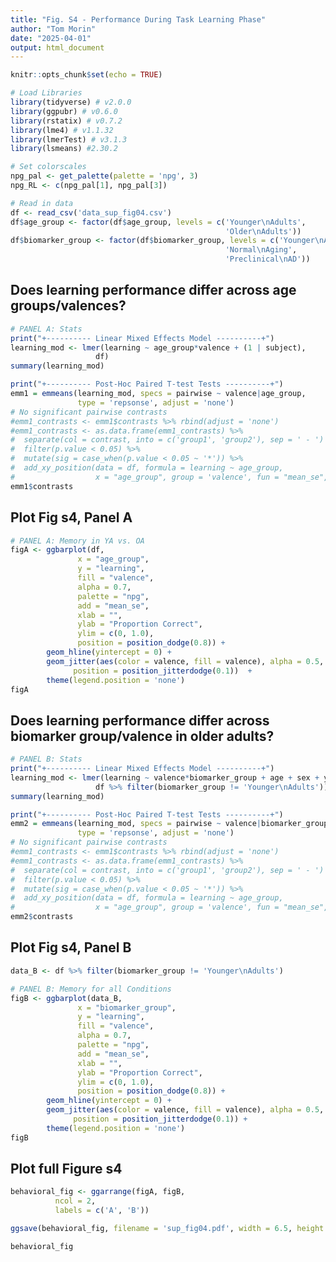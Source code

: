 ```yaml
---
title: "Fig. S4 - Performance During Task Learning Phase"
author: "Tom Morin"
date: "2025-04-01"
output: html_document
---
```


```r
knitr::opts_chunk$set(echo = TRUE)
```

```r
# Load Libraries
library(tidyverse) # v2.0.0
library(ggpubr) # v0.6.0
library(rstatix) # v0.7.2
library(lme4) # v1.1.32
library(lmerTest) # v3.1.3
library(lsmeans) #2.30.2

# Set colorscales
npg_pal <- get_palette(palette = 'npg', 3)
npg_RL <- c(npg_pal[1], npg_pal[3])

# Read in data
df <- read_csv('data_sup_fig04.csv')
df$age_group <- factor(df$age_group, levels = c('Younger\nAdults',
                                                'Older\nAdults'))
df$biomarker_group <- factor(df$biomarker_group, levels = c('Younger\nAdults',
                                                'Normal\nAging',
                                                'Preclinical\nAD'))
```

## Does learning performance differ across age groups/valences?
```r
# PANEL A: Stats
print("+---------- Linear Mixed Effects Model ----------+")
learning_mod <- lmer(learning ~ age_group*valence + (1 | subject), 
                   df)
summary(learning_mod)

print("+---------- Post-Hoc Paired T-test Tests ----------+")
emm1 = emmeans(learning_mod, specs = pairwise ~ valence|age_group,
               type = 'repsonse', adjust = 'none')
# No significant pairwise contrasts
#emm1_contrasts <- emm1$contrasts %>% rbind(adjust = 'none')
#emm1_contrasts <- as.data.frame(emm1_contrasts) %>% 
#  separate(col = contrast, into = c('group1', 'group2'), sep = ' - ') %>%
#  filter(p.value < 0.05) %>%
#  mutate(sig = case_when(p.value < 0.05 ~ '*')) %>%
#  add_xy_position(data = df, formula = learning ~ age_group,
#                  x = "age_group", group = 'valence', fun = "mean_se", dodge = 0.8)
emm1$contrasts
```

## Plot Fig s4, Panel A
```r
# PANEL A: Memory in YA vs. OA
figA <- ggbarplot(df, 
               x = "age_group", 
               y = "learning", 
               fill = "valence",
               alpha = 0.7,
               palette = "npg", 
               add = "mean_se", 
               xlab = "",
               ylab = "Proportion Correct",
               ylim = c(0, 1.0),
               position = position_dodge(0.8)) +
        geom_hline(yintercept = 0) +
        geom_jitter(aes(color = valence, fill = valence), alpha = 0.5,
              position = position_jitterdodge(0.1))  +
        theme(legend.position = 'none')
figA
```
## Does learning performance differ across biomarker group/valence in older adults?
```r
# PANEL B: Stats
print("+---------- Linear Mixed Effects Model ----------+")
learning_mod <- lmer(learning ~ valence*biomarker_group + age + sex + yrs_edu + (1 | subject), 
                   df %>% filter(biomarker_group != 'Younger\nAdults'))
summary(learning_mod)

print("+---------- Post-Hoc Paired T-test Tests ----------+")
emm2 = emmeans(learning_mod, specs = pairwise ~ valence|biomarker_group,
               type = 'repsonse', adjust = 'none')
# No significant pairwise contrasts
#emm1_contrasts <- emm1$contrasts %>% rbind(adjust = 'none')
#emm1_contrasts <- as.data.frame(emm1_contrasts) %>% 
#  separate(col = contrast, into = c('group1', 'group2'), sep = ' - ') %>%
#  filter(p.value < 0.05) %>%
#  mutate(sig = case_when(p.value < 0.05 ~ '*')) %>%
#  add_xy_position(data = df, formula = learning ~ age_group,
#                  x = "age_group", group = 'valence', fun = "mean_se", dodge = 0.8)
emm2$contrasts
```

## Plot Fig s4, Panel B
```r
data_B <- df %>% filter(biomarker_group != 'Younger\nAdults')

# PANEL B: Memory for all Conditions
figB <- ggbarplot(data_B, 
               x = "biomarker_group", 
               y = "learning", 
               fill = "valence",
               alpha = 0.7,
               palette = "npg", 
               add = "mean_se", 
               xlab = "",
               ylab = "Proportion Correct",
               ylim = c(0, 1.0),
               position = position_dodge(0.8)) +
        geom_hline(yintercept = 0) +
        geom_jitter(aes(color = valence, fill = valence), alpha = 0.5,
              position = position_jitterdodge(0.1)) +
        theme(legend.position = 'none')
figB
```

## Plot full Figure s4
```r
behavioral_fig <- ggarrange(figA, figB,
          ncol = 2,
          labels = c('A', 'B'))

ggsave(behavioral_fig, filename = 'sup_fig04.pdf', width = 6.5, height = 2.5, units = 'in')

behavioral_fig
```